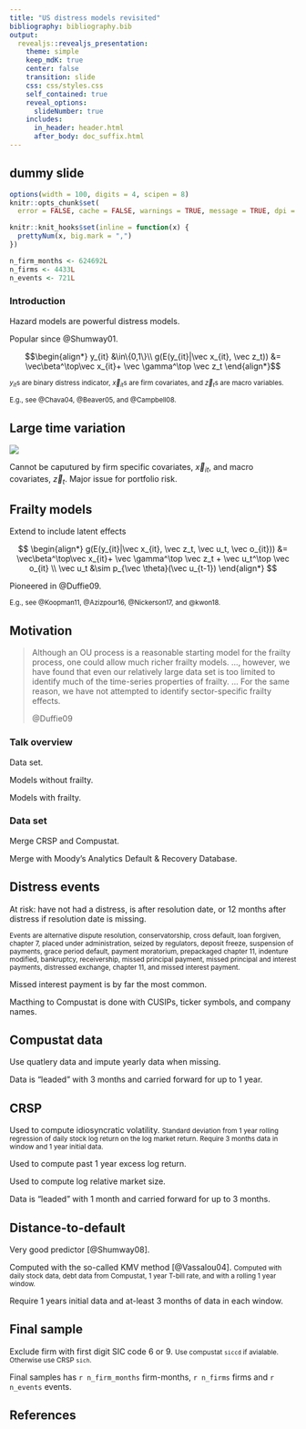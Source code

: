 ```yaml
---
title: "US distress models revisited"
bibliography: bibliography.bib
output: 
  revealjs::revealjs_presentation: 
    theme: simple
    keep_mdK: true
    center: false
    transition: slide
    css: css/styles.css
    self_contained: true
    reveal_options:
      slideNumber: true
    includes:
      in_header: header.html
      after_body: doc_suffix.html
---
```


## dummy slide

<!--javascript to remove dummy slide-->
<!--html_preserve-->
<script>
(function() {
  document.getElementById("dummy-slide").remove(); 
})();
</script>
<!--/html_preserve-->

<!--end dummy slide-->
</section>

```r
options(width = 100, digits = 4, scipen = 8)
knitr::opts_chunk$set(
  error = FALSE, cache = FALSE, warnings = TRUE, message = TRUE, dpi = 128)

knitr::knit_hooks$set(inline = function(x) {
  prettyNum(x, big.mark = ",")
})
```

```r
n_firm_months <- 624692L
n_firms <- 4433L
n_events <- 721L
```


<!--html_preserve-->
<section>
<section class="titleslide slide level1">
<h1>Introduction</h1>
<div class="left">

<p class="fragment">Hazard models are powerful distress models.</p>
<!--/html_preserve-->

<p class="fragment">Popular since @Shumway01.</p>

<!--html_preserve-->
<div class="fragment">
<!--/html_preserve-->
$$\begin{align*}
y_{it} &\in\{0,1\}\\
g(E(y_{it}|\vec x_{it}, \vec z_t)) &= 
    \vec\beta^\top\vec x_{it}+ \vec \gamma^\top \vec z_t
\end{align*}$$

<small>$y_{it}$s are binary distress indicator, $\vec x_{it}$s are firm 
covariates, and $\vec{z}_t$s are macro variables.</small>

<small class="fragment">
E.g., see @Chava04, @Beaver05, and @Campbell08.</small>

<!--html_preserve-->
</div>
</div>

<!-- there is a end tag from the previous slide -->
<!-- </section> -->
<!--/html_preserve-->

## Large time variation

<img src="fig/def_w_smooth.jpg">

Cannot be caputured by firm specific covariates, $\vec x_{it}$, and macro 
covariates, $\vec z_t$. Major issue for portfolio risk.

## Frailty models

<div class="left">

<div class="fragment">
Extend to include latent effects

$$
\begin{align*}
g(E(y_{it}|\vec x_{it}, \vec z_t, \vec u_t, \vec o_{it})) &= 
    \vec\beta^\top\vec x_{it}+ \vec \gamma^\top \vec z_t 
    + \vec u_t^\top \vec o_{it} \\
\vec u_t &\sim p_{\vec \theta}(\vec u_{t-1})
\end{align*}
$$

</div>

<p class="fragment">Pioneered in @Duffie09.</p>

<small class="fragment">
E.g., see @Koopman11, @Azizpour16, @Nickerson17, and @kwon18.</small>

</div>


## Motivation
<div class="left">
> Although an OU process is a reasonable starting model for the frailty process, one could allow much richer frailty models. ..., however, we have found that even our relatively large data set is too limited to identify much of the time-series properties of frailty.
... For the same reason, we have not attempted to identify sector-specific frailty effects.
> 
> @Duffie09

</div>

</section>
<!-- need extra end tag before next section -->
</section>





<!--html_preserve-->
<section>
<section class="titleslide slide level1">
<h1>Talk overview</h1>


<p class="fragment">Data set.</p>
<p class="fragment">Models without frailty.</p> 
<p class="fragment">Models with frailty.</p> 

</section>
<!-- need extra end tag before next section -->
</section>
<!--/html_preserve-->




<!--html_preserve-->
<section>
<section class="titleslide slide level1">
<h1>Data set</h1>
<div class="left">

<p>Merge CRSP and Compustat.</p>

<p>Merge with Moody’s Analytics Default & Recovery Database.</p>

</div>
<!-- there is a end tag from the previous slide -->
<!-- </section> -->
<!--/html_preserve-->

## Distress events

<div class = "left">
<p class="fragment">At risk: have not had a distress, is after resolution date, 
or 12 months after distress if resolution date is missing.</p> 

<small class="fragment">Events are alternative dispute resolution, conservatorship, cross default, loan forgiven, chapter 7, placed under administration, seized by regulators, deposit freeze, suspension of payments, grace period default, payment moratorium, prepackaged chapter 11, indenture modified, bankruptcy, receivership, missed principal payment, missed principal and interest payments, distressed exchange, chapter 11, and missed interest payment.</small>

<p class="fragment">Missed interest payment is by far the most common.</p>

<!--
  x <- c(
    "Alternative Dispute Resolution", "Conservatorship", "Cross default", 
    "Loan forgiven", "Chapter 7", "Placed under administration", 
    "Seized by regulators", "Deposit Freeze", "Suspension of payments", 
    "Grace period default", "Payment moratorium", "Prepackaged Chapter 11", 
    "Indenture modified", "Bankruptcy", "Receivership", 
    "Missed principal payment", "Missed principal and interest payments", 
    "Distressed exchange", "Chapter 11", "Missed interest payment")
  stopifnot(!any(duplicated(x)))
  cat(paste0(x, collapse = ", "))
-->

<p class="fragment">Macthing to Compustat is done with CUSIPs, ticker symbols,
and company names.</p>

</div>


## Compustat data 
<div class="left">
Use quatlery data and impute yearly data when missing. 

Data is "leaded" with 3 months and carried forward for up to 1 year.
</div>

## CRSP
<div class="left">
<!--html_preserve-->
<div class="no-top-marg-next"> 
<!--/html_preserve-->
Used to compute idiosyncratic volatility.
<small>Standard deviation from 1 year 
rolling regression of daily stock log return on the log market return. Require 
3 months data in window and 1 year initial data.</small> 
<!--html_preserve-->
</div> 
<!--/html_preserve-->

Used to compute past 1 year excess log return. 

Used to compute log relative market size. 

Data is "leaded" with 1 month and carried forward for up to 3 months.
</div>


## Distance-to-default
<div class="left">
Very good predictor [@Shumway08]. 

<!--html_preserve-->
<div class="no-top-marg-next"> 
<!--/html_preserve-->
Computed with the so-called KMV method [@Vassalou04]. 
<small>Computed with daily stock data, debt 
data from Compustat, 1 year T-bill rate, and with a rolling 1 year window.</small>
<!--html_preserve-->
</div> 
<!--/html_preserve-->

Require 1 years initial data and at-least 3 months of data in each window. 
</div>

## Final sample
<div class="left">

<!--html_preserve-->
<div class="no-top-marg-next"> 
<!--/html_preserve-->
Exclude firm with first digit SIC code 6 or 9. 
<small>Use compustat `siccd` if avialable. Otherwise use CRSP `sich`.</small>
<!--html_preserve-->
</div> 
<!--/html_preserve-->

Final samples has `r n_firm_months` firm-months, `r n_firms` firms and 
`r n_events` events.

</div> 
</section>
<!-- need extra end tag before next section -->
</section>


<section class="titleslide slide level1">
<h1>References</h1>